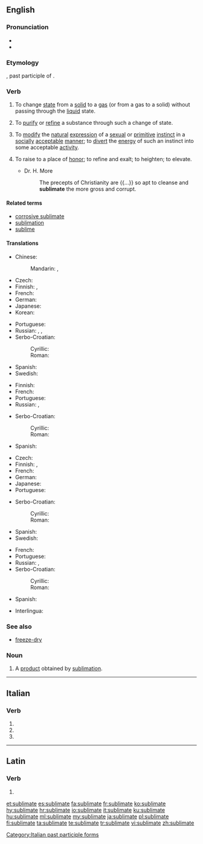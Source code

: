 ==English==
{{was wotd|2006|September|3}}

===Pronunciation===
* {{IPA|/ˈsʌblɪmeɪt/|lang=en}}
* {{audio|en-us-sublimate.ogg|Audio (US)|lang=en}}

===Etymology===
{{etyl|la|en}} {{lena}} {{term|sublimatus|lang=la}}, past participle of {{term|sublimare|lang=la||to raise, elevate}}.

===Verb===
{{en-verb|sublimat}}

# {{context|ambitransitive|physics|lang=en}} To change [[state]] from a [[solid]] to a [[gas]] (or from a gas to a solid) without passing through the [[liquid]] state.
# To [[purify]] or [[refine]] a substance through such a change of state.
# {{context|transitive|psychoanalysis|lang=en}} To [[modify]] the [[natural]] [[expression]] of a [[sexual]] or [[primitive]] [[instinct]] in a [[socially]] [[acceptable]] [[manner]]; to [[divert]] the [[energy]] of such an instinct into some acceptable [[activity]].
# {{context|archaic|lang=en}} To raise to a place of [[honor]]; to refine and exalt; to heighten; to elevate.
#* Dr. H. More
#*: The precepts of Christianity are {{...}} so apt to cleanse and '''sublimate''' the more gross and corrupt.

====Related terms====
* [[corrosive sublimate]]
* [[sublimation]]
* [[sublime]]

====Translations====
{{trans-top|to change from solid to gas}}
* Chinese:
*: Mandarin: {{t+|cmn|升華|sc=Hani}}, {{t+|cmn|升华|tr=shēnghuá|sc=Hani}}
* Czech: {{t|cs|sublimovat}}
* Finnish: {{t|fi|sublimoitua}} {{qualifier|intr.}}, {{t|fi|sublimoida}} {{qualifier|tr.}}
* French: {{t+|fr|sublimer}}
* German: {{t+|de|sublimieren}}
* Japanese: {{t+|ja|昇華|alt=昇華させる|tr=shōka saseru}}
* Korean: {{t+|ko|승화하다|sc=Kore}}
{{trans-mid}}
* Portuguese: {{t+|pt|sublimar}}
* Russian: {{t+|ru|сублими́ровать|impf|pf}}, {{t+|ru|возгоня́ть|impf}}, {{t+|ru|возгна́ть|pf}}
* Serbo-Croatian:
*: Cyrillic: {{t|sh|сублимирати}}
*: Roman: {{t|sh|sublimirati}}
* Spanish: {{t+|es|sublimar}}
* Swedish: {{t|sv|sublimera}}
{{trans-bottom}}

{{trans-top|to purify or refine}}
* Finnish: {{t+|fi|jalostaa}}
* French: {{t+|fr|sublimer}}
* Portuguese: {{t+|pt|sublimar}}
* Russian: {{t+|ru|очища́ть|impf}}, {{t+|ru|очи́стить|pf}}
{{trans-mid}}
* Serbo-Croatian:
*: Cyrillic: {{t|sh|сублимирати}}
*: Roman: {{t|sh|sublimirati}}
* Spanish: {{t+|es|sublimar}}
{{trans-bottom}}

{{trans-top|psychoanalysis}}
* Czech: {{t|cs|sublimovat}}
* Finnish: {{t|fi|sublimoida}}, {{t|fi|ylevöittää}}
* French: {{t+|fr|sublimer}}
* German: {{t+|de|sublimieren}}
* Japanese: {{t+|ja|昇華|alt=昇華させる|tr=shōka saseru}}
* Portuguese: {{t+|pt|sublimar}}
{{trans-mid}}
* Serbo-Croatian:
*: Cyrillic: {{t|sh|сублимирати}}
*: Roman: {{t|sh|sublimirati}}
* Spanish: {{t+|es|sublimar}}
* Swedish: {{t|sv|sublimera}}
{{trans-bottom}}

{{trans-top|to raise to a place of honor}}
* French: {{t+|fr|honorer}}
* Portuguese: {{t+|pt|sublimar}}
* Russian: {{t+|ru|возвыша́ть}}, {{t+|ru|возвы́сить|pf}}
* Serbo-Croatian:
*: Cyrillic: {{t|sh|сублимирати}}
*: Roman: {{t|sh|sublimirati}}
{{trans-mid}}
* Spanish: {{t+|es|sublimar}}
{{trans-bottom}}

{{checktrans-top}}
* Interlingua: {{t-check|ia|sublimar}}
{{trans-bottom}}

===See also===
* [[freeze-dry]]

===Noun===
{{en-noun}}

# {{context|chemistry|lang=en}} A [[product]] obtained by [[sublimation]].

----

==Italian==

===Verb===
{{head|it|verb form}}

# {{inflection of|sublimare||2|p|pres|indc|lang=it}}
# {{inflection of|sublimare||2|p|impr|lang=it}}
# {{feminine plural of|sublimato|lang=it}}

[[Category:Italian past participle forms]]

----

==Latin==

===Verb===
{{la-verb-form|sublīmāte}}

# {{inflection of|sublīmō||2|p|pres|actv|impr|lang=la}}

[[et:sublimate]]
[[es:sublimate]]
[[fa:sublimate]]
[[fr:sublimate]]
[[ko:sublimate]]
[[hy:sublimate]]
[[hr:sublimate]]
[[io:sublimate]]
[[it:sublimate]]
[[ku:sublimate]]
[[hu:sublimate]]
[[ml:sublimate]]
[[my:sublimate]]
[[ja:sublimate]]
[[pl:sublimate]]
[[fi:sublimate]]
[[ta:sublimate]]
[[te:sublimate]]
[[tr:sublimate]]
[[vi:sublimate]]
[[zh:sublimate]]